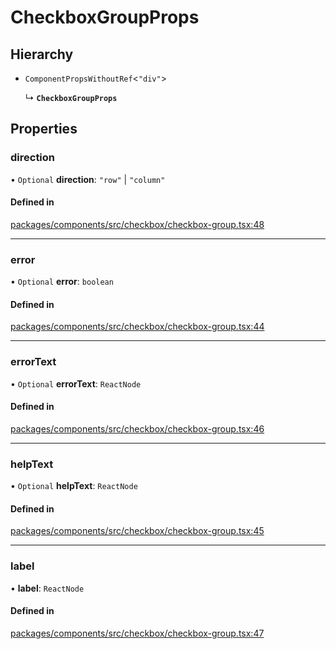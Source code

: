 # CheckboxGroupProps

## Hierarchy

- `ComponentPropsWithoutRef`\<`"div"`\>

  ↳ **`CheckboxGroupProps`**

## Properties

### direction

• `Optional` **direction**: `"row"` \| `"column"`

#### Defined in

[packages/components/src/checkbox/checkbox-group.tsx:48](https://github.com/vtex/shoreline/blob/bf9009f50/packages/components/src/checkbox/checkbox-group.tsx#L48)

---

### error

• `Optional` **error**: `boolean`

#### Defined in

[packages/components/src/checkbox/checkbox-group.tsx:44](https://github.com/vtex/shoreline/blob/bf9009f50/packages/components/src/checkbox/checkbox-group.tsx#L44)

---

### errorText

• `Optional` **errorText**: `ReactNode`

#### Defined in

[packages/components/src/checkbox/checkbox-group.tsx:46](https://github.com/vtex/shoreline/blob/bf9009f50/packages/components/src/checkbox/checkbox-group.tsx#L46)

---

### helpText

• `Optional` **helpText**: `ReactNode`

#### Defined in

[packages/components/src/checkbox/checkbox-group.tsx:45](https://github.com/vtex/shoreline/blob/bf9009f50/packages/components/src/checkbox/checkbox-group.tsx#L45)

---

### label

• **label**: `ReactNode`

#### Defined in

[packages/components/src/checkbox/checkbox-group.tsx:47](https://github.com/vtex/shoreline/blob/bf9009f50/packages/components/src/checkbox/checkbox-group.tsx#L47)

